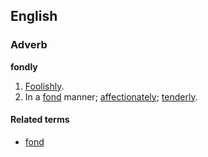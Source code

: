 ==English==
===Adverb===
'''fondly'''

#[[Foolishly]].
#In a [[fond]] manner; [[affectionately]]; [[tenderly]].

====Related terms====
*[[fond]]